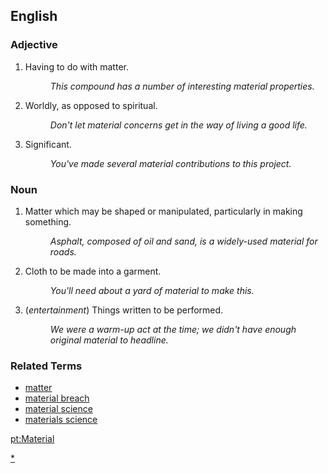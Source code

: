 ==English==

===Adjective===
# Having to do with matter.
#: ''This compound has a number of interesting material properties.''
# Worldly, as opposed to spiritual.
#: ''Don't let material concerns get in the way of living a good life.''
# Significant. <!-- and what does that mean? -->
#: ''You've made several material contributions to this project.''

===Noun===
# Matter which may be shaped or manipulated, particularly in making something.
#: ''Asphalt, composed of oil and sand, is a widely-used material for roads.''
# Cloth to be made into a garment.
#: ''You'll need about a yard of material to make this.''
# (''entertainment'') Things written to be performed.
#: ''We were a warm-up act at the time; we didn't have enough original material to headline.''

===Related Terms===
*[[matter]]
*[[material breach]]
*[[material science]]
*[[materials science]]

[[Category:Materials|*]]

[[pt:Material]]